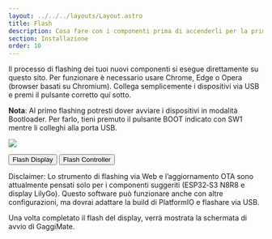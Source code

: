 ```yaml
---
layout: ../../../layouts/Layout.astro
title: Flash
description: Cosa fare con i componenti prima di accenderli per la prima volta.
section: Installazione
order: 10
---
```


Il processo di flashing dei tuoi nuovi componenti si esegue direttamente su questo sito. Per funzionare è necessario usare Chrome, Edge o Opera (browser basati su Chromium). Collega semplicemente i dispositivi via USB e premi il pulsante corretto qui sotto.

**Nota**: Al primo flashing potresti dover avviare i dispositivi in modalità Bootloader. Per farlo, tieni premuto il pulsante BOOT indicato con SW1 mentre li colleghi alla porta USB.

![](../../../assets/images/gm_pcb_flashing.jpeg)

<esp-web-install-button manifest="/manifests/display-manifest.json">
    <button slot="activate" class="bg-gray-50 border border-[#b0b3b8] border-opacity-40 hover:bg-gray-200 text-gray-700 focus:outline-none focus:ring-4 focus:ring-gray-200 rounded-full px-5 py-3 mr-2 gap-3 items-center text-center">Flash Display</button>
</esp-web-install-button>
<esp-web-install-button manifest="/manifests/controller-manifest.json">
    <button slot="activate" class="bg-gray-50 border border-[#b0b3b8] border-opacity-40 hover:bg-gray-200 text-gray-700 focus:outline-none focus:ring-4 focus:ring-gray-200 rounded-full px-5 py-3 mr-2 gap-3 items-center text-center">Flash Controller</button>
</esp-web-install-button>

<span class="font-medium">Disclaimer:</span> Lo strumento di flashing via Web e l’aggiornamento OTA sono attualmente pensati solo per i componenti suggeriti (ESP32‑S3 N8R8 e display LilyGo).
Questo software può funzionare anche con altre configurazioni, ma dovrai adattare la build di PlatformIO e flashare via USB.

Una volta completato il flash del display, verrà mostrata la schermata di avvio di GaggiMate.
